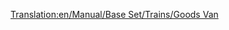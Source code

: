 [[Translation:en/Manual/Base Set/Trains/Goods Van]]
{{it/Vagoni|Name=Vagone beni
|NormalCost=€ 2.226
|NormalWeight=21 / 33 t
|Picture=[[File:en/Goodsvan.png]]
|NormalCapacity=25 casse di merci
|MonoCost="
|MonoWeight=21 / 36 t
|MonoCapacity=30 casse di merci
|MagCost="
|MagWeight=21 / 37 t
|MagCapacity=32 casse di merci
|Description=Il carro merci è concepito per il trasporto generico di [[it/Merci|merci]], principlamente prodotte dalle industrie e indirizzate alle città. Questo carro è disponibile per il clima [[en/Clima#temperato|temperato]], [[en/Clima#sub-artico|sub-artico]] e [[en/Clima#tropicale |tropicale]].
}}